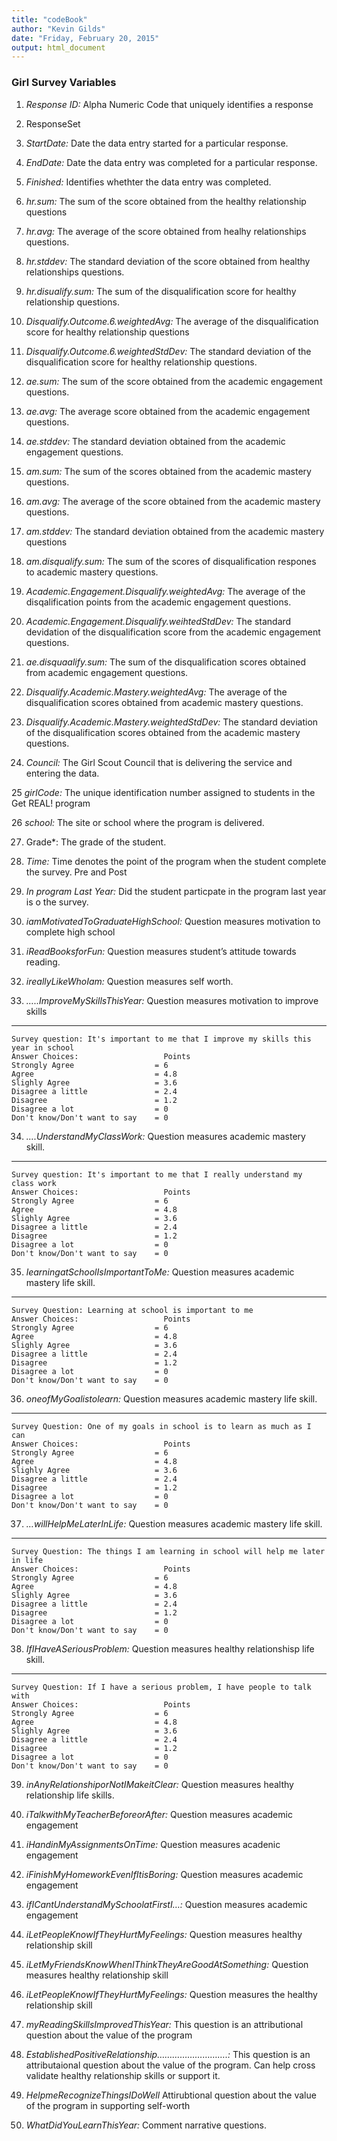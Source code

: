 ```yaml
---
title: "codeBook"
author: "Kevin Gilds"
date: "Friday, February 20, 2015"
output: html_document
---
```


### Girl Survey Variables

1.  *Response ID:* Alpha Numeric Code that uniquely identifies a response

2. ResponseSet

3.  *StartDate:* Date the data entry started for a particular response.

4.  *EndDate:* Date the data entry was completed for a particular response.

5.  *Finished:* Identifies whethter the data entry was completed.

6.  *hr.sum:* The sum of the score obtained from the  healthy relationship questions 

7.  *hr.avg:* The average of the score obtained from healhy relationships questions.

8.  *hr.stddev:* The standard deviation of the score obtained from healthy relationships questions.

9.  *hr.disualify.sum:* The sum of the disqualification score for healthy relationship questions.

10. *Disqualify.Outcome.6.weightedAvg:* The average of the disqualification score for healthy relationship questions

11. *Disqualify.Outcome.6.weightedStdDev:* The standard deviation of the disqualification score for healthy relationship questions.

12. *ae.sum:* The sum of the score obtained from the academic engagement questions.

13. *ae.avg:* The average score obtained from the academic engagement questions.

14. *ae.stddev:* The standard deviation obtained from the academic engagement questions.

15. *am.sum:* The sum of the scores obtained from the academic mastery questions.

16.  *am.avg:* The average of the score obtained from the academic mastery questions.

17. *am.stddev:* The standard deviation obtained from the academic mastery questions

18. *am.disqualify.sum:* The sum of the scores of disqualification respones to academic mastery questions.

19. *Academic.Engagement.Disqualify.weightedAvg:* The average of the disqalification points from the academic engagement questions.

20. *Academic.Engagement.Disqualify.weihtedStdDev:* The standard devidation of the disqualification score from the academic engagement questions.

21. *ae.disquaalify.sum:* The sum of the disqualification scores obtained from academic engagement questions.

22. *Disqualify.Academic.Mastery.weightedAvg:*  The average of the disqualification scores obtained from academic mastery questions.

23. *Disqualify.Academic.Mastery.weightedStdDev:* The standard deviation of the disqualification scores obtained from the academic mastery questions.



24. *Council:* The Girl Scout Council that is delivering the service and entering the data.

25 *girlCode:* The unique identification number assigned to students in the Get REAL! program

26 *school:* The site or school where the program is delivered.

27. Grade*: The grade of the student.

28. *Time:* Time denotes the point of the program when the student complete the survey. Pre and Post

29. *In program Last Year:* Did the student particpate in the program last year is o the survey. 

30. *iamMotivatedToGraduateHighSchool:* Question measures motivation to complete high school 

31. *iReadBooksforFun:* Question measures student's attitude towards reading.

32. *ireallyLikeWhoIam:* Question measures self worth.

33. *.....ImproveMySkillsThisYear:* Question measures motivation to improve skills

-------
    
    Survey question: It's important to me that I improve my skills this year in school
    Answer Choices:                   Points
    Strongly Agree                  = 6
    Agree                           = 4.8
    Slighly Agree                   = 3.6
    Disagree a little               = 2.4
    Disagree                        = 1.2
    Disagree a lot                  = 0
    Don't know/Don't want to say    = 0


34. *....UnderstandMyClassWork:* Question measures academic mastery skill.

--------
    
    Survey question: It's important to me that I really understand my class work
    Answer Choices:                   Points
    Strongly Agree                  = 6
    Agree                           = 4.8
    Slighly Agree                   = 3.6
    Disagree a little               = 2.4
    Disagree                        = 1.2
    Disagree a lot                  = 0
    Don't know/Don't want to say    = 0


35. *learningatSchoolIsImportantToMe:*  Question measures academic mastery life skill.

------
    
    Survey Question: Learning at school is important to me
    Answer Choices:                   Points
    Strongly Agree                  = 6
    Agree                           = 4.8
    Slighly Agree                   = 3.6
    Disagree a little               = 2.4
    Disagree                        = 1.2
    Disagree a lot                  = 0
    Don't know/Don't want to say    = 0


36. *oneofMyGoalistolearn:*  Question measures academic mastery life skill.

----
    
    Survey Question: One of my goals in school is to learn as much as I can
    Answer Choices:                   Points
    Strongly Agree                  = 6
    Agree                           = 4.8
    Slighly Agree                   = 3.6
    Disagree a little               = 2.4
    Disagree                        = 1.2
    Disagree a lot                  = 0
    Don't know/Don't want to say    = 0 

37. *...willHelpMeLaterInLife:* Question measures academic mastery life skill.

---
    
    Survey Question: The things I am learning in school will help me later in life
    Answer Choices:                   Points
    Strongly Agree                  = 6
    Agree                           = 4.8
    Slighly Agree                   = 3.6
    Disagree a little               = 2.4
    Disagree                        = 1.2
    Disagree a lot                  = 0
    Don't know/Don't want to say    = 0



38. *IfIHaveASeriousProblem:* Question measures healthy relationshisp life skill.

----

    Survey Question: If I have a serious problem, I have people to talk with
    Answer Choices:                   Points
    Strongly Agree                  = 6
    Agree                           = 4.8
    Slighly Agree                   = 3.6
    Disagree a little               = 2.4
    Disagree                        = 1.2
    Disagree a lot                  = 0
    Don't know/Don't want to say    = 0


39. *inAnyRelationshiporNotIMakeitClear:* Question measures healthy relationship life skills. 



40. *iTalkwithMyTeacherBeforeorAfter:* Question measures academic engagement

41. *iHandinMyAssignmentsOnTime:* Question measures acadenic engagement

42. *iFinishMyHomeworkEvenIfItisBoring:* Question measures academic engagement

43. *ifICantUnderstandMySchoolatFirstI...:* Question measures academic engagement

44. *iLetPeopleKnowIfTheyHurtMyFeelings:*  Question measures healthy relationship skill

45. *iLetMyFriendsKnowWhenIThinkTheyAreGoodAtSomething:* Question measures healthy relationship skill

46. *iLetPeopleKnowIfTheyHurtMyFeelings:* Question measures the healthy relationship skill

47. *myReadingSkillsImprovedThisYear:* This question is an attributional question about the value of the program

48. *EstablishedPositiveRelationship............................:* This question is an attributaional question about the value of the program. Can help cross validate healthy relationship skills or support it.

49. *HelpmeRecognizeThingsIDoWell* Attirubtional question about the value of the program in supporting self-worth

50. *WhatDidYouLearnThisYear:* Comment narrative questions. 
